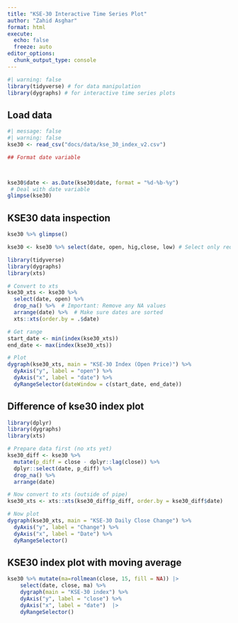 ---
title: "KSE-30 Interactive Time Series Plot"
author: "Zahid Asghar"
format: html
execute: 
  echo: false
  freeze: auto
editor_options: 
  chunk_output_type: console
---


```{r}
#| warning: false
library(tidyverse) # for data manipulation
library(dygraphs) # for interactive time series plots
```

## Load data

```{r}
#| message: false
#| warning: false
kse30 <- read_csv("docs/data/kse_30_index_v2.csv")

## Format date variable



kse30$date <- as.Date(kse30$date, format = "%d-%b-%y")
 # Deal with date variable
glimpse(kse30)

```

## KSE30 data inspection

```{r}

kse30 %>% glimpse()

kse30 <- kse30 %>% select(date, open, hig,close, low) # Select only required variables

```




```{r}
library(tidyverse)
library(dygraphs)
library(xts)

# Convert to xts
kse30_xts <- kse30 %>%
  select(date, open) %>%
  drop_na() %>%  # Important: Remove any NA values
  arrange(date) %>%  # Make sure dates are sorted
  xts::xts(order.by = .$date)

# Get range
start_date <- min(index(kse30_xts))
end_date <- max(index(kse30_xts))

# Plot
dygraph(kse30_xts, main = "KSE-30 Index (Open Price)") %>%
  dyAxis("y", label = "open") %>%
  dyAxis("x", label = "date") %>%
  dyRangeSelector(dateWindow = c(start_date, end_date))


```

## Difference of kse30 index plot

```{r}
library(dplyr)
library(dygraphs)
library(xts)

# Prepare data first (no xts yet)
kse30_diff <- kse30 %>%
  mutate(p_diff = close - dplyr::lag(close)) %>%
  dplyr::select(date, p_diff) %>%
  drop_na() %>%
  arrange(date)

# Now convert to xts (outside of pipe)
kse30_xts <- xts::xts(kse30_diff$p_diff, order.by = kse30_diff$date)

# Now plot
dygraph(kse30_xts, main = "KSE-30 Daily Close Change") %>%
  dyAxis("y", label = "Change") %>%
  dyAxis("x", label = "Date") %>%
  dyRangeSelector()
```


## KSE30 index plot with moving average

```{r}

kse30 %>% mutate(ma=rollmean(close, 15, fill = NA)) |> 
    select(date, close, ma) %>%
    dygraph(main = "KSE-30 index") %>%
    dyAxis("y", label = "close") %>%
    dyAxis("x", label = "date")  |> 
    dyRangeSelector()


```
